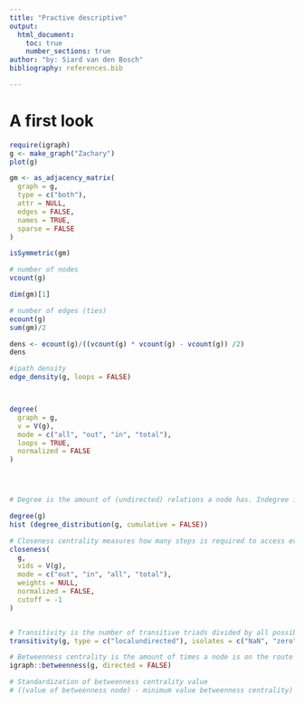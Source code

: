 ```yaml
---
title: "Practive descriptive"
output:
  html_document:
    toc: true
    number_sections: true
author: "by: Siard van den Bosch"
bibliography: references.bib

---
```

# A first look

```r

require(igraph)
g <- make_graph("Zachary")
plot(g)

gm <- as_adjacency_matrix(
  graph = g,
  type = c("both"),
  attr = NULL,
  edges = FALSE,
  names = TRUE,
  sparse = FALSE
)

isSymmetric(gm)

# number of nodes
vcount(g)

dim(gm)[1]

# number of edges (ties)
ecount(g)
sum(gm)/2

dens <- ecount(g)/((vcount(g) * vcount(g) - vcount(g)) /2)
dens

#ipath density
edge_density(g, loops = FALSE)



degree(
  graph = g,
  v = V(g),
  mode = c("all", "out", "in", "total"),
  loops = TRUE,
  normalized = FALSE
)




# Degree is the amount of (undirected) relations a node has. Indegree is the amount of 'incoming' ties, whereas outdegree constitutes the amount of 'outgoing' ties.

degree(g)
hist (degree_distribution(g, cumulative = FALSE))

# Closeness centrality measures how many steps is required to access every other vertex from a given vertex.
closeness(
  g,
  vids = V(g),
  mode = c("out", "in", "all", "total"),
  weights = NULL,
  normalized = FALSE,
  cutoff = -1
)


# Transitivity is the number of transitive triads divided by all possible transitive triads.
transitivity(g, type = c("localundirected"), isolates = c("NaN", "zero"))

# Betweenness centrality is the amount of times a node is on the route of the shortest path from a node to another node
igraph::betweenness(g, directed = FALSE)

# Standardization of betweenness centrality value
# ((value of betweenness node) - minimum value betweenness centrality) / maximum value betweenness centrality - minimum value betweenness centrality



```


